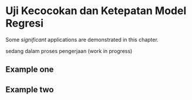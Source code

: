 # Uji Kecocokan dan Ketepatan Model Regresi

Some _significant_ applications are demonstrated in this chapter.

sedang dalam proses pengerjaan (work in progress)

## Example one

## Example two
